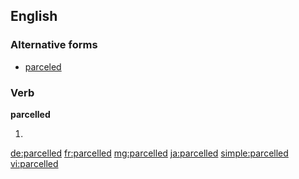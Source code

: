 ==English==

===Alternative forms===
* [[parceled]]

===Verb===
'''parcelled'''

# {{context|British|lang=en}} {{en-past of|parcel}}

[[de:parcelled]]
[[fr:parcelled]]
[[mg:parcelled]]
[[ja:parcelled]]
[[simple:parcelled]]
[[vi:parcelled]]